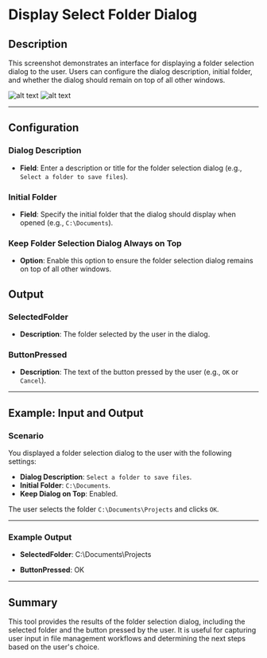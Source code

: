 # Display Select Folder Dialog

## Description

This screenshot demonstrates an interface for displaying a folder selection dialog to the user. Users can configure the dialog description, initial folder, and whether the dialog should remain on top of all other windows.

![alt text](../assets/message-boxes/display-select-folder-dialog1.png)
![alt text](../assets/message-boxes/display-select-folder-dialog2.png)

---

## Configuration

### Dialog Description

- **Field**: Enter a description or title for the folder selection dialog (e.g., `Select a folder to save files`).

### Initial Folder

- **Field**: Specify the initial folder that the dialog should display when opened (e.g., `C:\Documents`).

### Keep Folder Selection Dialog Always on Top

- **Option**: Enable this option to ensure the folder selection dialog remains on top of all other windows.

## Output

### SelectedFolder

- **Description**: The folder selected by the user in the dialog.

### ButtonPressed

- **Description**: The text of the button pressed by the user (e.g., `OK` or `Cancel`).

---

## Example: Input and Output

### Scenario

You displayed a folder selection dialog to the user with the following settings:

- **Dialog Description**: `Select a folder to save files`.
- **Initial Folder**: `C:\Documents`.
- **Keep Dialog on Top**: Enabled.

The user selects the folder `C:\Documents\Projects` and clicks `OK`.

---

### Example Output

- **SelectedFolder**:
C:\Documents\Projects

- **ButtonPressed**:
OK

---

## Summary

This tool provides the results of the folder selection dialog, including the selected folder and the button pressed by the user. It is useful for capturing user input in file management workflows and determining the next steps based on the user's choice.